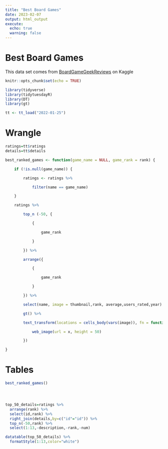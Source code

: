 ```yaml
---
title: "Best Board Games"
date: 2023-02-07
output: html_output
execute: 
  echo: true
  warning: false
---
```


# Best Board Games

This data set comes from [BoardGameGeekReviews](https://www.kaggle.com/datasets/jvanelteren/boardgamegeek-reviews?select=2022-01-08.csv) on Kaggle

```r

knitr::opts_chunk$set(echo = TRUE)

library(tidyverse)
library(tidytuesdayR)
library(DT)
library(gt)

```

```r

tt <- tt_load("2022-01-25")

```

# Wrangle

```r

ratings=tt$ratings
details=tt$details


```

```r
best_ranked_games <- function(game_name = NULL, game_rank = rank) {

    if (!is.null(game_name)) {

        ratings <- ratings %>%

            filter(name == game_name)

    }

    ratings %>%

        top_n (-50, {

            {

                game_rank

            }

        }) %>%

        arrange({

            {

                game_rank

            }

        }) %>%

        select(name, image = thumbnail,rank, average,users_rated,year) %>%

        gt() %>%

        text_transform(locations = cells_body(vars(image)), fn = function(x) {

            web_image(url = x, height = 50)

        })

}

```

# Tables

```r

best_ranked_games()
  
```

# 

```r
top_50_details=ratings %>% 
  arrange(rank) %>%
  select(id,rank) %>% 
  right_join(details,by=c("id"="id")) %>% 
  top_n(-50,rank) %>% 
  select(1:13,-description,-rank,-num)

```

```r
datatable(top_50_details) %>% 
  formatStyle(1:13,color="white")
```
